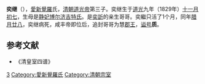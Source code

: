 {{東亞男性歷史人物
| 名稱 =慧質郡王
| 原名 =奕继
| 圖片名稱=
| 圖片大小 =
| 圖片說明 =
| 最高職務 =道光帝皇三子
| 屆數 =
| 國家 =
| 前任 =
| 繼任 =
| 爵位 =[[慧郡王|慧郡王]]
| 籍貫 =
| 族裔 = 
| 旗籍 =
| 府邸 =
| 世系 = 
| 字號 = 
| 諡號 =
| 出生日期 =道光九年十一月初七<br>1829年12月2日
| 出生地點 =
| 逝世日期 =道光九年十二月二十八日<br>1830年1月22日({{Age in days|month1=12|day1=2|year1=1829|month2=1|day2=22| year2=1830}}日)
| 逝世地點 =
| 墓葬 =
| 父親 =[[道光帝|道光帝]]
| 母親 =[[孝靜成皇后|孝靜成皇后]]
| 出身 = 
| 經歷 = 
| 著作 =
}}
'''奕继'''（{{bd|1829年|12月2日|1830年|1月22日|catIdx=A}}），[[愛新覺羅|愛新覺羅]]氏，[[清朝|清朝]][[道光帝|道光帝]]第三子。奕继生于[[道光|道光]]九年（1829年）[[十一月初七|十一月初七]]，生母是[[孝静成皇后|静妃博尔济吉特氏]]。是[[奕訢|奕訢]]的亲生哥哥。奕繼只活了1个月，同年[[腊月廿八|腊月廿八]]，奕继病死，咸丰帝即位后，追封哥哥为慧[[郡王|郡王]]，[[谥号|谥号]]'''质'''。

==参考文献==
*《清皇室四谱》

[[Category:清宣宗皇子|3]]
[[Category:愛新覺羅氏|Category:愛新覺羅氏]]
[[Category:清朝宗室|Category:清朝宗室]]